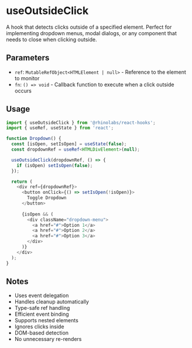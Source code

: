 # useOutsideClick

A hook that detects clicks outside of a specified element. Perfect for implementing dropdown menus, modal dialogs, or any component that needs to close when clicking outside.

## Parameters

- `ref`: `MutableRefObject<HTMLElement | null>` - Reference to the element to monitor
- `fn`: `() => void` - Callback function to execute when a click outside occurs

## Usage

```typescript
import { useOutsideClick } from '@rhinolabs/react-hooks';
import { useRef, useState } from 'react';

function Dropdown() {
  const [isOpen, setIsOpen] = useState(false);
  const dropdownRef = useRef<HTMLDivElement>(null);

  useOutsideClick(dropdownRef, () => {
    if (isOpen) setIsOpen(false);
  });

  return (
    <div ref={dropdownRef}>
      <button onClick={() => setIsOpen(!isOpen)}>
        Toggle Dropdown
      </button>
      
      {isOpen && (
        <div className="dropdown-menu">
          <a href="#">Option 1</a>
          <a href="#">Option 2</a>
          <a href="#">Option 3</a>
        </div>
      )}
    </div>
  );
}
```

## Notes

- Uses event delegation
- Handles cleanup automatically
- Type-safe ref handling
- Efficient event binding
- Supports nested elements
- Ignores clicks inside
- DOM-based detection
- No unnecessary re-renders
